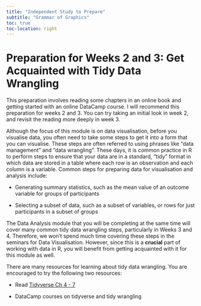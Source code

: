```yaml
---
title: "Independent Study to Prepare"
subtitle: "Grammar of Graphics"
toc: true
toc-location: right
---
```


# Preparation for Weeks 2 and 3: Get Acquainted with Tidy Data Wrangling

This preparation involves reading some chapters in an online book and getting started with an online DataCamp course. I will recommend this preparation for weeks 2 and 3. You can try taking an initial look in week 2, and revisit the reading more deeply in week 3.

Although the focus of this module is on data visualisation, before you visualise data, you often need to take some steps to get it into a form that you can visualise. These steps are often referred to using phrases like "data management" and "data wrangling". These days, it is common practice in R to perform steps to ensure that your data are in a standard, "tidy" format in which data are stored in a table where each row is an observation and each column is a variable. Common steps for preparing data for visualisation and analysis include:

-   Generating summary statistics, such as the mean value of an outcome variable for groups of participants

-   Selecting a subset of data, such as a subset of variables, or rows for just participants in a subset of groups

The Data Analysis module that you will be completing at the same time will cover many common tidy data wrangling steps, particularly in Weeks 3 and 4. Therefore, we won't spend much time covering these steps in the seminars for Data Visualisation. However, since this is a **crucial** part of working with data in R, you will benefit from getting acquainted with it for this module as well. 

There are many resources for learning about tidy data wrangling. You are encouraged to try the following two resources:

-   Read [Tidyverse Ch 4 - 7](https://bookdown.org/yih_huynh/Guide-to-R-Book/tidyverse.html)

-   DataCamp courses on tidyverse and tidy wrangling
